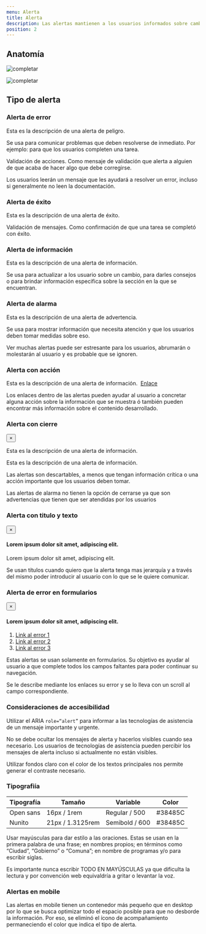 ```yaml
---
menu: Alerta
title: Alerta
description: Las alertas mantienen a los usuarios informados sobre cambios importantes, a veces urgentes, y condiciones persistentes.
position: 2
---
```


## Anatomía

![completar](/componentes/alerta/anatomía-1.svg)

![completar](/componentes/alerta/anatomía-2.svg)

## Tipo de alerta

### Alerta de error

<div className="alert alert-danger" role="alert">
  <p>Esta es la descripción de una alerta de peligro.</p>
</div>

Se usa para comunicar problemas que deben resolverse de inmediato. Por ejemplo: para que los usuarios completen una tarea.

Validación de acciones. Como mensaje de validación que alerta a alguien de que acaba de hacer algo que debe corregirse.

Los usuarios leerán un mensaje que les ayudará a resolver un error, incluso si generalmente no leen la documentación.

### Alerta de éxito

<div className="alert alert-success" role="alert">
  <p>Esta es la descripción de una alerta de éxito.</p>
</div>

Validación de mensajes. Como confirmación de que una tarea se completó con éxito.

### Alerta de información

<div className="alert alert-info" role="alert">
  <p>Esta es la descripción de una alerta de información.</p>
</div>

Se usa para actualizar a los usuario sobre un cambio, para darles consejos o para brindar información especifica sobre la sección en la que se encuentran.

### Alerta de alarma

<div className="alert alert-warning" role="alert">
  <p>Esta es la descripción de una alerta de advertencia.</p>
</div>

Se usa para mostrar información que necesita atención y que los usuarios deben tomar medidas sobre eso.

Ver muchas alertas puede ser estresante para los usuarios, abrumarán o molestarán al usuario y es probable que se ignoren.

### Alerta con acción

<div className="alert alert-info" role="alert">
  <p>
    Esta es la descripción de una alerta de información.&nbsp;
    <a href="#">Enlace</a>
  </p>
</div>

Los enlaces dentro de las alertas pueden ayudar al usuario a concretar alguna acción sobre la información que se muestra ó también pueden encontrar más información sobre el contenido desarrollado.

### Alerta con cierre

<div className="alert alert-info" role="alert">
  <button type="button" className="close" data-dismiss="alert" aria-label="Close">
    <span aria-hidden="true">&times;</span>
  </button>
  <p>Esta es la descripción de una alerta de información.</p>
</div>

<div className="alert alert-warning" role="alert">
  <p>Esta es la descripción de una alerta de información.</p>
</div>

Las alertas son descartables, a menos que tengan información crítica o una acción importante que los usuarios deben tomar.

Las alertas de alarma no tienen la opción de cerrarse ya que son advertencias que tienen que ser atendidas por los usuarios

### Alerta con titulo y texto

<div className="alert alert-danger" role="alert">
  <button type="button" className="close" data-dismiss="alert" aria-label="Close">
    <span aria-hidden="true">&times;</span>
  </button>
  <h4>Lorem ipsum dolor sit amet, adipiscing elit.</h4>
  <p> Lorem ipsum dolor sit amet, adipiscing elit.</p>
</div>

Se usan títulos cuando quiero que la alerta tenga mas jerarquía y a través del mismo poder introducir al usuario con lo que se le quiere comunicar.

### Alerta de error en formularios

<div className="alert alert-danger" role="alert">
  <button type="button" className="close" data-dismiss="alert" aria-label="Close">
    <span aria-hidden="true">&times;</span>
  </button>
  <h4>Lorem ipsum dolor sit amet, adipiscing elit.</h4>
  <ol>
    <li>
      <a href="#">Link al error 1</a>
    </li>
    <li>
      <a href="#">Link al error 2</a>
    </li>
    <li>
      <a href="#">Link al error 3</a>
    </li>
  </ol>
</div>

Estas alertas se usan solamente en formularios. Su objetivo es ayudar al usuario a que complete todos los campos faltantes para poder continuar su navegación.

Se le describe mediante los enlaces su error y se lo lleva con un scroll al campo correspondiente.

### Consideraciones de accesibilidad

Utilizar el ARIA `role=“alert”` para informar a las tecnologías de asistencia de un mensaje importante y urgente.

No se debe ocultar los mensajes de alerta y hacerlos visibles cuando sea necesario. Los usuarios de tecnologías de asistencia pueden percibir los mensajes de alerta incluso si actualmente no están visibles.

Utilizar fondos claro con el color de los textos principales nos permite generar el contraste necesario.

### Tipografiía

| Tipografía | Tamaño           | Variable       | Color   |
| ---------- | ---------------- | -------------- | ------- |
| Open sans  | 16px / 1rem      | Regular / 500  | #38485C |
| Nunito     | 21px / 1.3125rem | Semibold / 600 | #38485C |

Usar mayúsculas para dar estilo a las oraciones. Estas se usan en la primera palabra de una frase; en nombres propios; en términos como “Ciudad”, “Gobierno” o “Comuna”; en nombre de programas y/o para escribir siglas.

Es importante nunca escribir TODO EN MAYÚSCULAS ya que dificulta la lectura y por convención web equivaldría a gritar o levantar la voz.

### Alertas en mobile

Las alertas en mobile tienen un contenedor más pequeño que en desktop por lo que se busca optimizar todo el espacio posible para que no desborde la información. Por eso, se eliminó el ícono de acompañamiento permaneciendo el color que indica el tipo de alerta.
